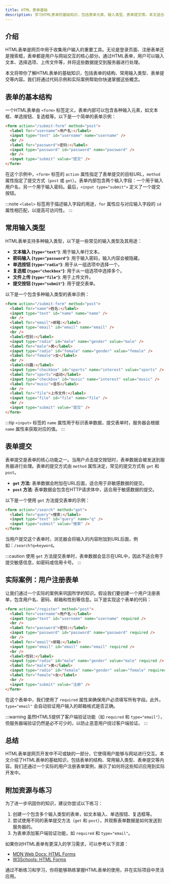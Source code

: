 ```yaml
---
title: HTML 表单基础
description: 学习HTML表单的基础知识，包括表单元素、输入类型、表单提交等。本文适合初学者，通过代码示例和实际案例帮助你快速掌握HTML表单的核心概念。
---
```


## 介绍

HTML表单是网页中用于收集用户输入的重要工具。无论是登录页面、注册表单还是搜索框，表单都是用户与网站交互的核心部分。通过HTML表单，用户可以输入文本、选择选项、上传文件等，并将这些数据提交到服务器进行处理。

本文将带你了解HTML表单的基础知识，包括表单的结构、常用输入类型、表单提交等内容。我们将通过代码示例和实际案例帮助你快速掌握这些概念。

## 表单的基本结构

一个HTML表单由 `<form>` 标签定义，表单内部可以包含各种输入元素，如文本框、单选按钮、复选框等。以下是一个简单的表单示例：

```html
<form action="/submit-form" method="post">
  <label for="username">用户名:</label>
  <input type="text" id="username" name="username" />
  <br />
  <label for="password">密码:</label>
  <input type="password" id="password" name="password" />
  <br />
  <input type="submit" value="提交" />
</form>
```

在这个示例中，`<form>` 标签的 `action` 属性指定了表单提交的目标URL，`method` 属性指定了提交方式（`post` 或 `get`）。表单内部包含两个输入字段：一个用于输入用户名，另一个用于输入密码。最后，`<input type="submit">` 定义了一个提交按钮。

:::note
`<label>` 标签用于描述输入字段的用途，`for` 属性应与对应输入字段的 `id` 属性相匹配，以提高可访问性。
:::

## 常用输入类型

HTML表单支持多种输入类型，以下是一些常见的输入类型及其用途：

- **文本输入 (`type="text"`)**: 用于输入单行文本。
- **密码输入 (`type="password"`)**: 用于输入密码，输入内容会被隐藏。
- **单选按钮 (`type="radio"`)**: 用于从一组选项中选择一个。
- **复选框 (`type="checkbox"`)**: 用于从一组选项中选择多个。
- **文件上传 (`type="file"`)**: 用于上传文件。
- **提交按钮 (`type="submit"`)**: 用于提交表单。

以下是一个包含多种输入类型的表单示例：

```html
<form action="/submit-form" method="post">
  <label for="name">姓名:</label>
  <input type="text" id="name" name="name" />
  <br />
  <label for="email">邮箱:</label>
  <input type="email" id="email" name="email" />
  <br />
  <label>性别:</label>
  <input type="radio" id="male" name="gender" value="male" />
  <label for="male">男</label>
  <input type="radio" id="female" name="gender" value="female" />
  <label for="female">女</label>
  <br />
  <label>兴趣:</label>
  <input type="checkbox" id="sports" name="interest" value="sports" />
  <label for="sports">运动</label>
  <input type="checkbox" id="music" name="interest" value="music" />
  <label for="music">音乐</label>
  <br />
  <label for="file">上传文件:</label>
  <input type="file" id="file" name="file" />
  <br />
  <input type="submit" value="提交" />
</form>
```

:::tip
`<input>` 标签的 `name` 属性用于标识表单数据，提交表单时，服务器会根据 `name` 属性来获取对应的值。
:::

## 表单提交

表单提交是表单的核心功能之一。当用户点击提交按钮时，表单数据会被发送到服务器进行处理。表单的提交方式由 `method` 属性决定，常见的提交方式有 `get` 和 `post`。

- **`get` 方法**: 表单数据会附加在URL后面，适合用于非敏感数据的提交。
- **`post` 方法**: 表单数据会包含在HTTP请求体中，适合用于敏感数据的提交。

以下是一个使用 `get` 方法提交表单的示例：

```html
<form action="/search" method="get">
  <label for="query">搜索:</label>
  <input type="text" id="query" name="q" />
  <input type="submit" value="搜索" />
</form>
```

当用户提交这个表单时，浏览器会将输入的内容附加到URL后面，例如：`/search?q=keyword`。

:::caution
使用 `get` 方法提交表单时，表单数据会显示在URL中，因此不适合用于提交敏感信息，如密码或信用卡号。
:::

## 实际案例：用户注册表单

让我们通过一个实际的案例来巩固所学的知识。假设我们要创建一个用户注册表单，包含用户名、密码、邮箱和性别等信息。以下是实现这个表单的代码：

```html
<form action="/register" method="post">
  <label for="username">用户名:</label>
  <input type="text" id="username" name="username" required />
  <br />
  <label for="password">密码:</label>
  <input type="password" id="password" name="password" required />
  <br />
  <label for="email">邮箱:</label>
  <input type="email" id="email" name="email" required />
  <br />
  <label>性别:</label>
  <input type="radio" id="male" name="gender" value="male" required />
  <label for="male">男</label>
  <input type="radio" id="female" name="gender" value="female" required />
  <label for="female">女</label>
  <br />
  <input type="submit" value="注册" />
</form>
```

在这个表单中，我们使用了 `required` 属性来确保用户必须填写所有字段。此外，`type="email"` 会自动验证用户输入的邮箱格式是否正确。

:::warning
虽然HTML5提供了客户端验证功能（如 `required` 和 `type="email"`），但服务器端验证仍然是必不可少的，以防止恶意用户绕过客户端验证。
:::

## 总结

HTML表单是网页开发中不可或缺的一部分，它使得用户能够与网站进行交互。本文介绍了HTML表单的基础知识，包括表单的结构、常用输入类型、表单提交等内容。我们还通过一个实际的用户注册表单案例，展示了如何将这些知识应用到实际开发中。

## 附加资源与练习

为了进一步巩固你的知识，建议你尝试以下练习：

1. 创建一个包含多个输入类型的表单，如文本输入、单选按钮、复选框等。
2. 尝试使用不同的表单提交方法（`get` 和 `post`），并观察表单数据是如何发送到服务器的。
3. 为表单添加客户端验证功能，如 `required` 和 `type="email"`。

如果你对HTML表单有更深入的学习需求，可以参考以下资源：

- [MDN Web Docs: HTML Forms](https://developer.mozilla.org/en-US/docs/Learn/Forms)
- [W3Schools: HTML Forms](https://www.w3schools.com/html/html_forms.asp)

通过不断练习和学习，你将能够熟练掌握HTML表单的使用，并在实际项目中灵活应用。